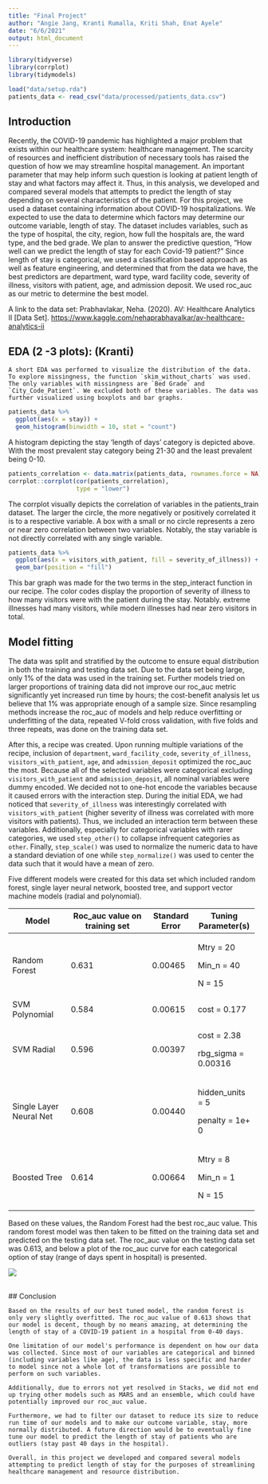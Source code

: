 ```yaml
---
title: "Final Project"
author: "Angie Jang, Kranti Rumalla, Kriti Shah, Enat Ayele"
date: "6/6/2021"
output: html_document
---
```


```r
library(tidyverse)
library(corrplot)
library(tidymodels)

load("data/setup.rda")
patients_data <- read_csv("data/processed/patients_data.csv")
```


## Introduction

Recently, the COVID-19 pandemic has highlighted a major problem that exists within our healthcare system: healthcare management. The scarcity of resources and inefficient distribution of necessary tools has raised the question of how we may streamline hospital management. An important parameter that may help inform such question is looking at patient length of stay and what factors may affect it. Thus, in this analysis, we developed and compared several models that attempts to predict the length of stay depending on several characteristics of the patient. For this project, we used a dataset containing information about COVID-19 hospitalizations. We expected to use the data to determine which factors may determine our outcome variable, length of stay. The dataset includes variables, such as the type of hospital, the city, region, how full the hospitals are, the ward type, and the bed grade. We plan to answer the predictive question, "How well can we predict the length of stay for each Covid-19 patient?" Since length of stay is categorical, we used a classification based approach as well as feature engineering, and determined that from the data we have, the best predictors are department, ward type, ward facility code, severity of illness, visitors with patient, age, and admission deposit. We used roc_auc as our metric to determine the best model.

A link to the data set: Prabhavlakar, Neha. (2020). AV: Healthcare Analytics II [Data Set]. <https://www.kaggle.com/nehaprabhavalkar/av-healthcare-analytics-ii>

## EDA (2 -3 plots): (Kranti)

    A short EDA was performed to visualize the distribution of the data. To explore missingness, the function `skim_without_charts` was used. The only variables with missingness are `Bed Grade` and `City_Code_Patient`. We excluded both of these variables. The data was further visualized using boxplots and bar graphs.

```r
patients_data %>%
  ggplot(aes(x = stay)) +
  geom_histogram(binwidth = 10, stat = "count")
```
A histogram depicting the stay 'length of days' category is depicted above. With the most prevalent stay category being 21-30 and the least prevalent being 0-10. 


```r
patients_correlation <- data.matrix(patients_data, rownames.force = NA)
corrplot::corrplot(cor(patients_correlation),
                   type = "lower")
```
The corrplot visually depicts the correlation of variables in the patients_train dataset. The larger the circle, the more negatively or positively correlated it is to a respective variable. A box with a small or no circle represents a zero or near zero correlation between two variables. Notably, the stay variable is not directly correlated with any single variable. 


```r
patients_data %>%
  ggplot(aes(x = visitors_with_patient, fill = severity_of_illness)) +
  geom_bar(position = "fill")
```
This bar graph was made for the two terms in the step_interact function in our recipe. The color codes display the proportion of severity of illness to how many visitors were with the patient during the stay. Notably. extreme illnesses had many visitors, while modern illnesses had near zero visitors in total.



## Model fitting

The data was split and stratified by the outcome to ensure equal distribution in both the training and testing data set. Due to the data set being large, only 1% of the data was used in the training set. Further models tried on larger proportions of training data did not improve our roc_auc metric significantly yet increased run time by hours; the cost-benefit analysis let us believe that 1% was appropriate enough of a sample size. Since resampling methods increase the roc_auc of models and help reduce overfitting or underfitting of the data, repeated V-fold cross validation, with five folds and three repeats, was done on the training data set.

After this, a recipe was created. Upon running multiple variations of the recipe, inclusion of `department`, `ward_facility_code`, `severity_of_illness`, `visitors_with_patient`, `age`, and `admission_deposit` optimized the roc_auc the most. Because all of the selected variables were categorical excluding `visitors_with_patient` and `admission_deposit`, all nominal variables were dummy encoded. We decided not to one-hot encode the variables because it caused errors with the interaction step. During the initial EDA, we had noticed that `severity_of_illness` was interestingly correlated with `visitors_with_patient` (higher severity of illness was correlated with more visitors with patients). Thus, we included an interaction term between these variables. Additionally, especially for categorical variables with rarer categories, we used `step_other()` to collapse infrequent categories as `other`. Finally, `step_scale()` was used to normalize the numeric data to have a standard deviation of one while `step_normalize()` was used to center the data such that it would have a mean of zero.

Five different models were created for this data set which included random forest, single layer neural network, boosted tree, and support vector machine models (radial and polynomial).

+-------------------------+-----------------------------------+--------------------+-------------------------+
| **Model**               | **Roc_auc value on training set** | **Standard Error** | **Tuning Parameter(s)** |
+=========================+===================================+====================+=========================+
| Random Forest           | 0.631                             | 0.00465            | Mtry = 20               |
|                         |                                   |                    |                         |
|                         |                                   |                    | Min_n = 40              |
|                         |                                   |                    |                         |
|                         |                                   |                    | N = 15                  |
+-------------------------+-----------------------------------+--------------------+-------------------------+
| SVM Polynomial          | 0.584                             | 0.00615            | cost = 0.177            |
+-------------------------+-----------------------------------+--------------------+-------------------------+
| SVM Radial              | 0.596                             | 0.00397            | cost = 2.38             |
|                         |                                   |                    |                         |
|                         |                                   |                    | rbg_sigma = 0.00316     |
+-------------------------+-----------------------------------+--------------------+-------------------------+
| Single Layer Neural Net | 0.608                             | 0.00440            | hidden_units = 5        |
|                         |                                   |                    |                         |
|                         |                                   |                    | penalty = 1e+ 0         |
+-------------------------+-----------------------------------+--------------------+-------------------------+
| Boosted Tree            | 0.614                             | 0.00664            | Mtry = 8                |
|                         |                                   |                    |                         |
|                         |                                   |                    | Min_n = 1               |
|                         |                                   |                    |                         |
|                         |                                   |                    | N = 15                  |
+-------------------------+-----------------------------------+--------------------+-------------------------+

Based on these values, the Random Forest had the best roc_auc value. This random forest model was then taken to be fitted on the training data set and predicted on the testing data set. The roc_auc value on the testing data set was 0.613, and below a plot of the roc_auc curve for each categorical option of stay (range of days spent in hospital) is presented.

![](https://lh6.googleusercontent.com/wQOBCy3y-IvRNSMCE6_C0fhkU3O-BqaJEiqJx3o1YoWVwUntOWayELrGwpFM0LUI0CDJWrz0ntmUFWPMPzqr2pF0lBTCiyB_fJE8LYTVzwQCaXpkH6Ie5ihxROD89yqWpE4EHUp9)

\
## Conclusion

	Based on the results of our best tuned model, the random forest is only very slightly overfitted. The roc_auc value of 0.613 shows that our model is decent, though by no means amazing, at determining the length of stay of a COVID-19 patient in a hospital from 0-40 days. 

	One limitation of our model's performance is dependent on how our data was collected. Since most of our variables are categorical and binned (including variables like age), the data is less specific and harder to model since not a whole lot of transformations are possible to perform on such variables. 

	Additionally, due to errors not yet resolved in Stacks, we did not end up trying other models such as MARS and an ensemble, which could have potentially improved our roc_auc value.

	Furthermore, we had to filter our dataset to reduce its size to reduce run time of our models and to make our outcome variable, stay, more normally distributed. A future direction would be to eventually fine tune our model to predict the length of stay of patients who are outliers (stay past 40 days in the hospital).

	Overall, in this project we developed and compared several models attempting to predict length of stay for the purposes of streamlining healthcare management and resource distribution. 

\
